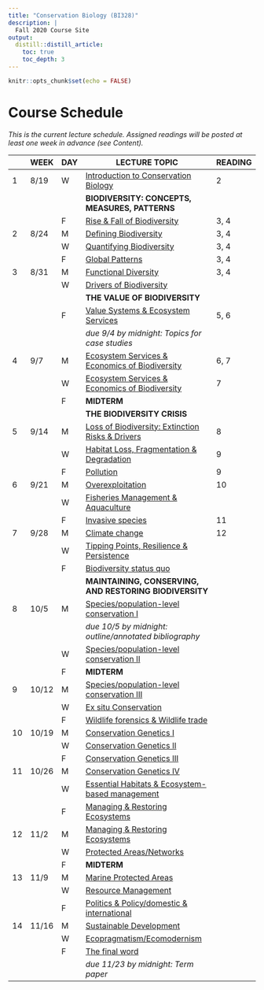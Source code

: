 ```yaml
---
title: "Conservation Biology (BI328)"
description: |
  Fall 2020 Course Site
output:
  distill::distill_article:
    toc: true
    toc_depth: 3
---
```


```r

knitr::opts_chunk$set(echo = FALSE)

```

# Course Schedule

*This is the current lecture schedule. Assigned readings will be posted at least one week in advance (see Content).*

::: l-body

| | WEEK  |DAY| LECTURE TOPIC                                                                           | READING
|-|-------|---|-----------------------------------------------------------------------------------------|---------
|1|	8/19  |	W	| [Introduction to Conservation Biology](https://bi328.netlify.app/lect_1)                | 2
|	|	      |   | **BIODIVERSITY: CONCEPTS, MEASURES, PATTERNS**                                          |
| |       | F	| [Rise & Fall of Biodiversity](https://bi328.netlify.app/lect_2)                         | 3, 4
|2|	8/24	| M |	[Defining Biodiversity](https://bi328.netlify.app/lect_2)                               | 3, 4
| |       |	W |	[Quantifying Biodiversity](https://bi328.netlify.app/lect_2)                            | 3, 4
| |       | F	| [Global Patterns](https://bi328.netlify.app/lect_2)                                     | 3, 4
|3| 8/31	| M	| [Functional Diversity](https://bi328.netlify.app/lect_2)                                | 3, 4
| |       | W	| [Drivers of Biodiversity](https://bi328.netlify.app/lect_3)                             | 
|	|	      |   | **THE VALUE OF BIODIVERSITY**	                                                          |
| |       | F	| [Value Systems & Ecosystem Services](https://bi328.netlify.app/lect_3)                  | 5, 6
| |       |   | *due 9/4 by midnight: Topics for case studies*                                          |
|4| 9/7	  | M	| [Ecosystem Services & Economics of Biodiversity](https://bi328.netlify.app/lect_3)      | 6, 7
| |       | W	| [Ecosystem Services & Economics of Biodiversity](https://bi328.netlify.app/lect_3)      | 7
| |       | F	| **MIDTERM**	                                                                            |
|	|	      |   | **THE BIODIVERSITY CRISIS**                                                             |
|5|	9/14	| M |	[Loss of Biodiversity: Extinction Risks & Drivers](https://bi328.netlify.app/lect_4)    | 8
| |       | W	| [Habitat Loss, Fragmentation & Degradation](https://bi328.netlify.app/lect_4)           | 9
| |       | F	| [Pollution](https://bi328.netlify.app/lect_4)                                           | 9
|6|	9/21	| M	| [Overexploitation](https://bi328.netlify.app/lect_4)                                    | 10
| |       | W	| [Fisheries Management & Aquaculture](https://bi328.netlify.app/lect_4)                  |
| |       | F	| [Invasive species](https://bi328.netlify.app/lect_4)                                    | 11
|7|	9/28	| M	| [Climate change](https://bi328.netlify.app/lect_4)                                      | 12
| |       | W	| [Tipping Points, Resilience & Persistence](https://bi328.netlify.app/lect_4)            |
| |       | F	| [Biodiversity status quo](https://bi328.netlify.app/lect_4)                             | 
|	|	      |   | **MAINTAINING, CONSERVING, AND RESTORING BIODIVERSITY**	                                |
|8| 10/5  | M	| [Species/population-level conservation I](https://bi328.netlify.app/lect_20)            |
| |       |   | *due 10/5 by midnight: outline/annotated bibliography*                                  |
| |       | W |	[Species/population-level conservation II](https://bi328.netlify.app/lect_21)           |
| |       | F	| **MIDTERM**                                                                             |
|9|	10/12 |	M	| [Species/population-level conservation III](https://bi328.netlify.app/lect_22)          |
| |       | W	| [Ex situ Conservation](https://bi328.netlify.app/lect_23)                               |
| |       | F	| [Wildlife forensics & Wildlife trade](https://bi328.netlify.app/lect_24)                |
|10| 10/19| M |	[Conservation Genetics I](https://bi328.netlify.app/lect_25)                            |
| |       | W |	[Conservation Genetics II](https://bi328.netlify.app/lect_26)                           |
| |       | F |	[Conservation Genetics III](https://bi328.netlify.app/lect_27)                          |
|11| 10/26| M |	[Conservation Genetics IV](https://bi328.netlify.app/lect_28)                           |
| |       | W |	[Essential Habitats & Ecosystem-based management](https://bi328.netlify.app/lect_29)    |
| |       | F |	[Managing & Restoring Ecosystems](https://bi328.netlify.app/lect_30)                    |
|12| 11/2 | M	| [Managing & Restoring Ecosystems](https://bi328.netlify.app/lect_31)                    |
| |       | W	| [Protected Areas/Networks](https://bi328.netlify.app/lect_32)                           |
| |       | F	| **MIDTERM**	                                                                            |
|13| 11/9 |	M	| [Marine Protected Areas](https://bi328.netlify.app/lect_33)                             |
| |       | W	| [Resource Management](https://bi328.netlify.app/lect_34)                                |
| |       | F	| [Politics & Policy/domestic & international](https://bi328.netlify.app/lect_35)         |
|14| 11/16| M	| [Sustainable Development](https://bi328.netlify.app/lect_36)                            |
| |       | W |	[Ecopragmatism/Ecomodernism](https://bi328.netlify.app/lect_37)                         |
| |       | F |	[The final word](https://bi328.netlify.app/lect_38)                                     |
| |       |   | *due 11/23 by midnight: Term paper*                                                     |

:::

